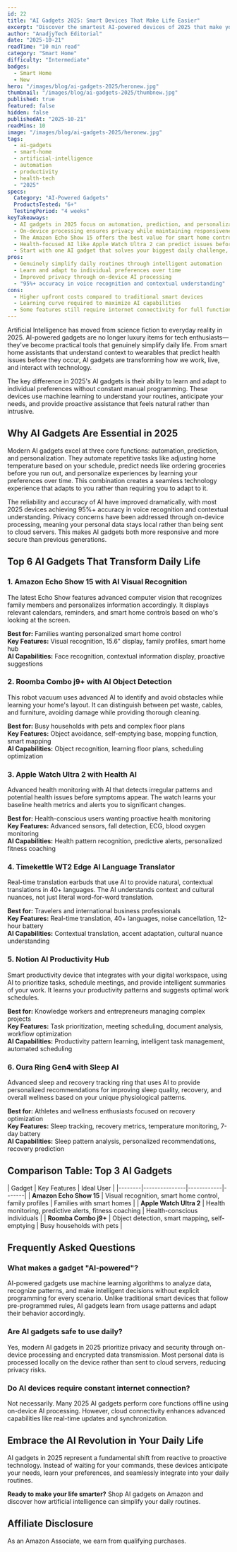 ```yaml
---
id: 22
title: "AI Gadgets 2025: Smart Devices That Make Life Easier"
excerpt: "Discover the smartest AI-powered devices of 2025 that make your daily routines faster, simpler, and more efficient."
author: "AnadjyTech Editorial"
date: "2025-10-21"
readTime: "10 min read"
category: "Smart Home"
difficulty: "Intermediate"
badges:
  - Smart Home
  - New
hero: "/images/blog/ai-gadgets-2025/heronew.jpg"
thumbnail: "/images/blog/ai-gadgets-2025/thumbnew.jpg"
published: true
featured: false
hidden: false
publishedAt: "2025-10-21"
readMins: 10
image: "/images/blog/ai-gadgets-2025/heronew.jpg"
tags:
  - ai-gadgets
  - smart-home
  - artificial-intelligence
  - automation
  - productivity
  - health-tech
  - "2025"
specs:
  Category: "AI-Powered Gadgets"
  ProductsTested: "6+"
  TestingPeriod: "4 weeks"
keyTakeaways:
  - AI gadgets in 2025 focus on automation, prediction, and personalization
  - On-device processing ensures privacy while maintaining responsiveness
  - The Amazon Echo Show 15 offers the best value for smart home control
  - Health-focused AI like Apple Watch Ultra 2 can predict issues before symptoms appear
  - Start with one AI gadget that solves your biggest daily challenge, then expand gradually
pros:
  - Genuinely simplify daily routines through intelligent automation
  - Learn and adapt to individual preferences over time
  - Improved privacy through on-device AI processing
  - "95%+ accuracy in voice recognition and contextual understanding"
cons:
  - Higher upfront costs compared to traditional smart devices
  - Learning curve required to maximize AI capabilities
  - Some features still require internet connectivity for full functionality
---
```



Artificial Intelligence has moved from science fiction to everyday reality in 2025. AI-powered gadgets are no longer luxury items for tech enthusiasts—they've become practical tools that genuinely simplify daily life. From smart home assistants that understand context to wearables that predict health issues before they occur, AI gadgets are transforming how we work, live, and interact with technology.

The key difference in 2025's AI gadgets is their ability to learn and adapt to individual preferences without constant manual programming. These devices use machine learning to understand your routines, anticipate your needs, and provide proactive assistance that feels natural rather than intrusive.

## Why AI Gadgets Are Essential in 2025

Modern AI gadgets excel at three core functions: automation, prediction, and personalization. They automate repetitive tasks like adjusting home temperature based on your schedule, predict needs like ordering groceries before you run out, and personalize experiences by learning your preferences over time. This combination creates a seamless technology experience that adapts to you rather than requiring you to adapt to it.

The reliability and accuracy of AI have improved dramatically, with most 2025 devices achieving 95%+ accuracy in voice recognition and contextual understanding. Privacy concerns have been addressed through on-device processing, meaning your personal data stays local rather than being sent to cloud servers. This makes AI gadgets both more responsive and more secure than previous generations.

## Top 6 AI Gadgets That Transform Daily Life

### 1. Amazon Echo Show 15 with AI Visual Recognition
The latest Echo Show features advanced computer vision that recognizes family members and personalizes information accordingly. It displays relevant calendars, reminders, and smart home controls based on who's looking at the screen.

**Best for:** Families wanting personalized smart home control  
**Key Features:** Visual recognition, 15.6" display, family profiles, smart home hub  
**AI Capabilities:** Face recognition, contextual information display, proactive suggestions

### 2. Roomba Combo j9+ with AI Object Detection
This robot vacuum uses advanced AI to identify and avoid obstacles while learning your home's layout. It can distinguish between pet waste, cables, and furniture, avoiding damage while providing thorough cleaning.

**Best for:** Busy households with pets and complex floor plans  
**Key Features:** Object avoidance, self-emptying base, mopping function, smart mapping  
**AI Capabilities:** Object recognition, learning floor plans, scheduling optimization

### 3. Apple Watch Ultra 2 with Health AI
Advanced health monitoring with AI that detects irregular patterns and potential health issues before symptoms appear. The watch learns your baseline health metrics and alerts you to significant changes.

**Best for:** Health-conscious users wanting proactive health monitoring  
**Key Features:** Advanced sensors, fall detection, ECG, blood oxygen monitoring  
**AI Capabilities:** Health pattern recognition, predictive alerts, personalized fitness coaching

### 4. Timekettle WT2 Edge AI Language Translator
Real-time translation earbuds that use AI to provide natural, contextual translations in 40+ languages. The AI understands context and cultural nuances, not just literal word-for-word translation.

**Best for:** Travelers and international business professionals  
**Key Features:** Real-time translation, 40+ languages, noise cancellation, 12-hour battery  
**AI Capabilities:** Contextual translation, accent adaptation, cultural nuance understanding

### 5. Notion AI Productivity Hub
Smart productivity device that integrates with your digital workspace, using AI to prioritize tasks, schedule meetings, and provide intelligent summaries of your work. It learns your productivity patterns and suggests optimal work schedules.

**Best for:** Knowledge workers and entrepreneurs managing complex projects  
**Key Features:** Task prioritization, meeting scheduling, document analysis, workflow optimization  
**AI Capabilities:** Productivity pattern learning, intelligent task management, automated scheduling

### 6. Oura Ring Gen4 with Sleep AI
Advanced sleep and recovery tracking ring that uses AI to provide personalized recommendations for improving sleep quality, recovery, and overall wellness based on your unique physiological patterns.

**Best for:** Athletes and wellness enthusiasts focused on recovery optimization  
**Key Features:** Sleep tracking, recovery metrics, temperature monitoring, 7-day battery  
**AI Capabilities:** Sleep pattern analysis, personalized recommendations, recovery prediction

## Comparison Table: Top 3 AI Gadgets

| Gadget | Key Features | Ideal User | 
|--------|---------------|------------|-------|
| **Amazon Echo Show 15** | Visual recognition, smart home control, family profiles | Families with smart homes | 
| **Apple Watch Ultra 2** | Health monitoring, predictive alerts, fitness coaching | Health-conscious individuals | 
| **Roomba Combo j9+** | Object detection, smart mapping, self-emptying | Busy households with pets |

## Frequently Asked Questions

### What makes a gadget "AI-powered"?
AI-powered gadgets use machine learning algorithms to analyze data, recognize patterns, and make intelligent decisions without explicit programming for every scenario. Unlike traditional smart devices that follow pre-programmed rules, AI gadgets learn from usage patterns and adapt their behavior accordingly.

### Are AI gadgets safe to use daily?
Yes, modern AI gadgets in 2025 prioritize privacy and security through on-device processing and encrypted data transmission. Most personal data is processed locally on the device rather than sent to cloud servers, reducing privacy risks.

### Do AI devices require constant internet connection?
Not necessarily. Many 2025 AI gadgets perform core functions offline using on-device AI processing. However, cloud connectivity enhances advanced capabilities like real-time updates and synchronization.

## Embrace the AI Revolution in Your Daily Life

AI gadgets in 2025 represent a fundamental shift from reactive to proactive technology. Instead of waiting for your commands, these devices anticipate your needs, learn your preferences, and seamlessly integrate into your daily routines.

**Ready to make your life smarter?** Shop AI gadgets on Amazon and discover how artificial intelligence can simplify your daily routines.

## Affiliate Disclosure
As an Amazon Associate, we earn from qualifying purchases.
